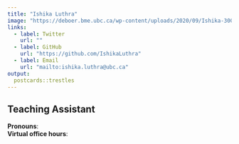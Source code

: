 ```yaml
---
title: "Ishika Luthra"
image: "https://deboer.bme.ubc.ca/wp-content/uploads/2020/09/Ishika-300x200.jpg"
links:
  - label: Twitter
    url: ""
  - label: GitHub
    url: "https://github.com/IshikaLuthra"
  - label: Email
    url: "mailto:ishika.luthra@ubc.ca"
output:
  postcards::trestles
---
```

 
## Teaching Assistant

**Pronouns**:    
**Virtual office hours**: 

